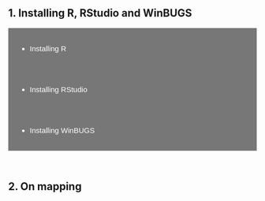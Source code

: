 <meta name="viewport" content="width=device-width, initial-scale=1">
<style>
.collapsible {
  background-color: #777;
  color: white;
  cursor: pointer;
  padding: 18px;
  width: 100%;
  border: none;
  text-align: left;
  outline: none;
  font-size: 15px;
}

.active, .collapsible:hover {
  background-color: #555;
}

.content {
  padding: 0 18px;
  max-height: 0;
  overflow: hidden;
  transition: max-height 0.2s ease-out;
  background-color: #f1f1f1;
  color: black;
}
</style>

<title>Some preparatory material</title>

<div style="text-align:right">
<!-- ### <a href="docs/TOC_22March2019.pdf" style="color:rgb(105 147 236)">Download the full table of contents</a> -->
</div>

<br />

## 1. Installing R, RStudio and WinBUGS

<button class="collapsible">- Installing R</button>
<div class="content">
<p>Both R and RStudio need to be installed to correctly run RStudio. R can be considered as the programming language being used, whilst RStudio is a more user-friendly platform for coding. 
R can be installed from [www.r-project.org](www.r-project.org), by clicking the ‘download R’ link, you can then select either of the UK CRAN mirrors (University of Bristol or Imperial College London). </p>

<p>You must then select the operating system you are using, i.e. Windows, macOS, by clicking ‘Download R for XX’ where XX is your chosen system. You can then select the version of R you want to install. For Windows users, please download the base version.  For macOS users, please install the R version depending on your processor (M1/M2/intel). </p>
</div>

<button class="collapsible">- Installing RStudio</button>
<div class="content">
<p>RStudio can be installed from [www.posit.co/products/open-source/rstudio](www.posit.co/products/open-source/rstudio), and by clicking ‘Download RStudio’ in the top right corner. Then, after making sure the ‘RStudio Desktop’ tab is highlighted, click the download button inside the RStudio Desktop (Free) box. </p>

<p>From this page you can scroll down to find the correct version for the operating system you are using, and click to download RStudio. </p>
</div>


<button class="collapsible">- Installing WinBUGS</button>
<div class="content">
<p>For macOS users: WinBUGS is a Windows program, and therefore needs to be run through the ‘Parallels’ software on a mac. Parallels has a 14-day free trial available so please make sure to download it a few days before the course starts, therefore the entirety of the course is within the 14 day free trial.</p>

<p>WinBUGS can be installed from [www.mrc-bsu.cam.ac.uk/software/bugs/the-bugs-project-winbugs](www.mrc-bsu.cam.ac.uk/software/bugs/the-bugs-project-winbugs). A .zip file can be downloaded by clicking the ‘Download WinBUGS’ link. Inside the WinBUGS14.zip folder will be a WinBUGS14.exe file, which when double clicked on will start the program.</p>
</div>


<br />

## 2. On mapping



<script>
var coll = document.getElementsByClassName("collapsible");
var i;

for (i = 0; i < coll.length; i++) {
  coll[i].addEventListener("click", function() {
    this.classList.toggle("active");
    var content = this.nextElementSibling;
    if (content.style.maxHeight){
      content.style.maxHeight = null;
    } else {
      content.style.maxHeight = content.scrollHeight + "px";
    } 
  });
}
</script>

